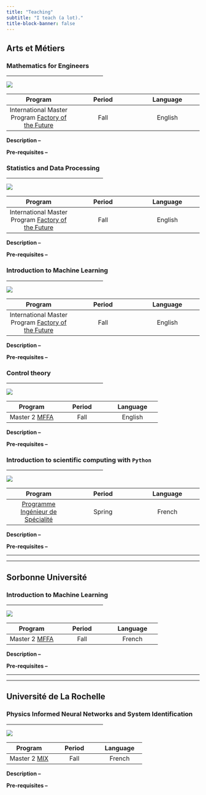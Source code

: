 ```yaml
---
title: "Teaching"
subtitle: "I teach (a lot)."
title-block-banner: false
---
```


## **Arts et Métiers**

### Mathematics for Engineers

<hr width=50% /hr>

::: {.grid}

::: {.g-col-12 .g-col-md-2}
![](files/images/placeholder1.jpg)

:::

::: {.g-col-12 .g-col-md-10}

| Program | Period | Language |
| :---: | :---: | :---: |
| International Master Program [Factory of the Future](https://artsetmetiers.fr/en/mecanique-energie-et-ingenierie) | Fall | English |

**Description --**


**Pre-requisites --**

:::

:::

### Statistics and Data Processing

<hr width=50% /hr>

::: {.grid}

::: {.g-col-12 .g-col-md-2}
![](files/images/placeholder1.jpg)

:::

::: {.g-col-12 .g-col-md-10}

| Program | Period | Language |
| :---: | :---: | :---: |
| International Master Program [Factory of the Future](https://artsetmetiers.fr/en/mecanique-energie-et-ingenierie) | Fall | English |

**Description --**

**Pre-requisites --**

:::

:::

### Introduction to Machine Learning

<hr width=50% /hr>

::: {.grid}

::: {.g-col-12 .g-col-md-2}
![](files/images/placeholder1.jpg)

:::

::: {.g-col-12 .g-col-md-10}

| Program | Period | Language |
| :---: | :---: | :---: |
| International Master Program [Factory of the Future](https://artsetmetiers.fr/en/mecanique-energie-et-ingenierie) | Fall | English |

**Description --**

**Pre-requisites --**

:::

:::


### Control theory

<hr width=50% /hr>

::: {.grid}

::: {.g-col-12 .g-col-md-2}
![](files/images/placeholder2.JPG)

:::

::: {.g-col-12 .g-col-md-10}

| Program | Period | Language |
| :---: | :---: | :---: |
| Master 2 [MFFA](https://artsetmetiers.fr/fr/master-2-mecanique-des-fluides-fondements-et-applications-mffa) | Fall | English |

**Description --**

**Pre-requisites --**

:::

:::


### Introduction to scientific computing with `Python`

<hr width=50% /hr>

::: {.grid}

::: {.g-col-12 .g-col-md-2}
![](files/images/placeholder3.JPG)

:::

::: {.g-col-12 .g-col-md-10}

| Program | Period | Language |
| :---: | :---: | :---: |
| [Programme Ingénieur de Spécialité](https://artsetmetiers.fr/fr/formation/ingenieur-de-specialite) | Spring | French |

**Description --**

**Pre-requisites --**

:::

:::

---

---

## Sorbonne Université

### Introduction to Machine Learning

<hr width=50% /hr>

::: {.grid}

::: {.g-col-12 .g-col-md-2}
![](files/images/placeholder3.JPG)

:::

::: {.g-col-12 .g-col-md-10}

| Program | Period | Language |
| :---: | :---: | :---: |
| Master 2 [MFFA](https://artsetmetiers.fr/fr/master-2-mecanique-des-fluides-fondements-et-applications-mffa)   | Fall | French |

**Description --**

**Pre-requisites --**

:::

:::

---

---

## Université de La Rochelle


### Physics Informed Neural Networks and System Identification

<hr width=50% /hr>

::: {.grid}

::: {.g-col-12 .g-col-md-2}
![](files/images/placeholder3.JPG)

:::

::: {.g-col-12 .g-col-md-10}


| Program | Period | Language |
| :---: | :---: | :---: |
| Master 2 [MIX](https://master-mix.univ-larochelle.fr/)   | Fall | French |

**Description --**

**Pre-requisites --**

:::

:::

